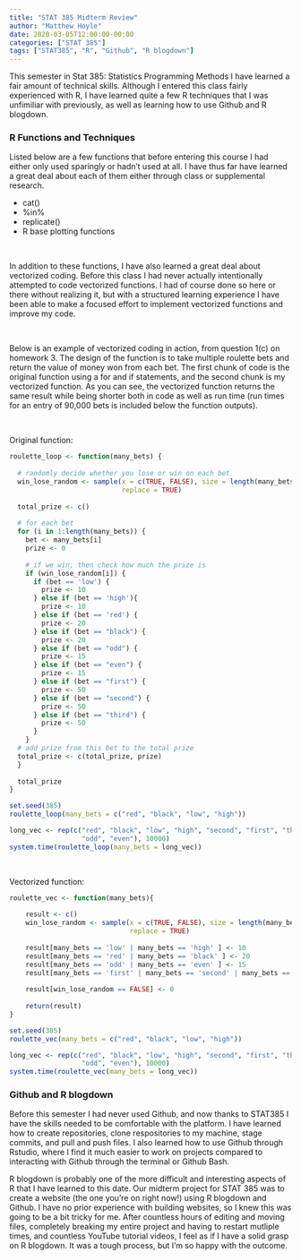 ```yaml
---
title: "STAT 385 Midterm Review"
author: "Matthew Hoyle"
date: 2020-03-05T12:00:00-00:00
categories: ["STAT 385"]
tags: ["STAT385", "R", "Github", "R blogdown"]
---
```


This semester in Stat 385: Statistics Programming Methods I have learned a fair amount of technical skills. Although I entered this class fairly experienced with R, I have learned quite a few R techniques that I was unfimiliar with previously, as well as learning how to use Github and R blogdown.

### R Functions and Techniques

Listed below are a few functions that before entering this course I had either only used sparingly or hadn't used at all. I have thus far have learned a great deal about each of them either through class or supplemental research.

* cat()
* %in%
* replicate()
* R base plotting functions

\

In addition to these functions, I have also learned a great deal about vectorized coding. Before this class I had never actually intentionally attempted to code vectorized functions. I had of course done so here or there without realizing it, but with a structured learning experience I have been able to make a focused effort to implement vectorized functions and improve my code.

\

Below is an example of vectorized coding in action, from question 1(c) on homework 3. The design of the function is to take multiple roulette bets and return the value of money won from each bet. The first chunk of code is the original function using a for and if statements, and the second chunk is my vectorized function. As you can see, the vectorized function returns the same result while being shorter both in code as well as run time (run times for an entry of 90,000 bets is included below the function outputs).

\

Original function:

```r
roulette_loop <- function(many_bets) {
  
  # randomly decide whether you lose or win on each bet
  win_lose_random <- sample(x = c(TRUE, FALSE), size = length(many_bets),
                            replace = TRUE)
  
  total_prize <- c()
  
  # for each bet
  for (i in 1:length(many_bets)) {
    bet <- many_bets[i]
    prize <- 0
    
    # if we win, then check how much the prize is
    if (win_lose_random[i]) {
      if (bet == 'low') {
        prize <- 10
      } else if (bet == 'high'){
        prize <- 10
      } else if (bet == 'red') {
        prize <- 20
      } else if (bet == "black") {
        prize <- 20
      } else if (bet == "odd") {
        prize <- 15
      } else if (bet == "even") {
        prize <- 15
      } else if (bet == "first") {
        prize <- 50
      } else if (bet == "second") {
        prize <- 50
      } else if (bet == "third") {
        prize <- 50
      }
    }
  # add prize from this bet to the total prize
  total_prize <- c(total_prize, prize)
  }
  
  total_prize
}
```

```r
set.seed(385)
roulette_loop(many_bets = c("red", "black", "low", "high"))
```

```r
long_vec <- rep(c("red", "black", "low", "high", "second", "first", "third",
                  "odd", "even"), 10000)
system.time(roulette_loop(many_bets = long_vec))
```
\

Vectorized function:

```r
roulette_vec <- function(many_bets){
    
    result <- c()
    win_lose_random <- sample(x = c(TRUE, FALSE), size = length(many_bets),
                              replace = TRUE)
    
    result[many_bets == 'low' | many_bets == 'high' ] <- 10
    result[many_bets == 'red' | many_bets == 'black' ] <- 20
    result[many_bets == 'odd' | many_bets == 'even' ] <- 15
    result[many_bets == 'first' | many_bets == 'second' | many_bets == 'third' ] <- 50
    
    result[win_lose_random == FALSE] <- 0
    
    return(result)
}
```

```r
set.seed(385)
roulette_vec(many_bets = c("red", "black", "low", "high"))
```

```r
long_vec <- rep(c("red", "black", "low", "high", "second", "first", "third",
                  "odd", "even"), 10000)
system.time(roulette_vec(many_bets = long_vec))
```

### Github and R blogdown

Before this semester I had never used Github, and now thanks to STAT385 I have the skills needed to be comfortable with the platform. I have learned how to create repositories, clone respositories to my machine, stage commits, and pull and push files. I also learned how to use Github through Rstudio, where I find it much easier to work on projects compared to interacting with Github through the terminal or Github Bash.

R blogdown is probably one of the more difficult and interesting aspects of R that I have learned to this date. Our midterm project for STAT 385 was to create a website (the one you're on right now!) using R blogdown and Github. I have no prior experience with building websites, so I knew this was going to be a bit tricky for me. After countless hours of editing and moving files, completely breaking my entire project and having to restart mutliple times, and countless YouTube tutorial videos, I feel as if I have a solid grasp on R blogdown. It was a tough process, but I'm so happy with the outcome.